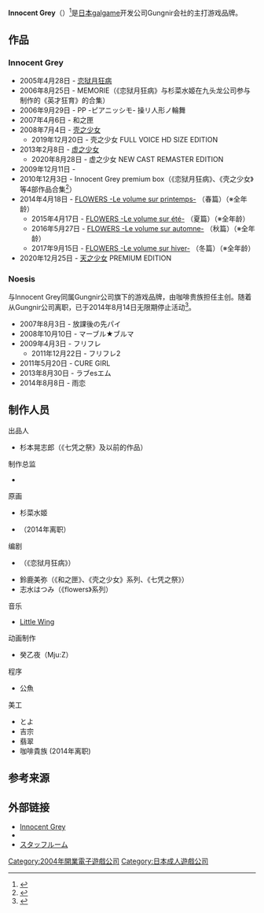 {{美少女遊戲品牌
|品牌= Innocent Grey
|類型= [[十八禁游戏|十八禁游戏]][[百合游戏|百合游戏]]
|公司= Gungnir有限公司
|相關品牌= 
|審査= [[软伦|软伦]]
|主要人物= {{Tsl|ja|杉菜水姫|杉菜水姬}}
|特記事項= 
|主要品牌= [[壳之少女|壳之少女]]系列、[[FLOWERS|FLOWERS]]系列
|首作= [[恋狱月狂病|恋狱月狂病]]
|首作發售日= 2005年4月28日
|最新作= [[FLOWERS|FLOWERS 冬篇]]
|最新作發售日= 2017年9月15日
|最終作= 
|最終作發售日= 
|URL= http://www.gungnir.co.jp/innocentgrey/
|網站名稱= Innocent Grey
|相關品牌2= 
|類型2= 
|首作2= 
|首作發售日2= 
|最新作2= 
|最新作發售日2= 
|最終作2= 
|最終作發售日2= 
|URL2= 
|網站名稱2= 
|類型3= 
|首作3= 
|首作發售日3= 
|最新作3= 
|最新作發售日3= 
|最終作3= 
|最終作發售日3= 
|URL3= 
|網站名稱3= 
|相關品牌3= 
|類型4= 
|首作4= 
|首作發售日4= 
|最新作4= 
|最新作發售日4= 
|最終作4= 
|最終作發售日4= 
|URL4= 
|網站名稱4= 
}}
'''Innocent Grey'''（{{lang-ja|イノセントグレイ}}）<ref>{{Cite web|url=http://www.gungnir.co.jp/innocentgrey/site.html|title=Innocent Grey|publisher=Innocent Grey/Gungnir|accessdate=2013-06-21|archive-date=2020-04-29|archive-url=https://web.archive.org/web/20200429230634/http://www.gungnir.co.jp/innocentgrey/site.html|dead-url=no}}</ref>是[[日本|日本]][[galgame|galgame]]开发公司Gungnir会社的主打游戏品牌。

== 作品 ==

===Innocent Grey===

* 2005年4月28日 - [[恋狱月狂病|恋狱月狂病]]
* 2006年8月25日 - MEMORIE（《恋狱月狂病》与杉菜水姬在九头龙公司参与制作的《英才狂育》的合集）
* 2006年9月29日 - PP -ピアニッシモ- 操リ人形ノ輪舞
* 2007年4月6日 - 和之匣
* 2008年7月4日 - [[壳之少女|壳之少女]]
** 2019年12月20日 - 壳之少女 FULL VOICE HD SIZE EDITION
* 2013年2月8日 - [[虚之少女|虚之少女]]
** 2020年8月28日 - 虚之少女 NEW CAST REMASTER EDITION
* 2009年12月11日 - {{Tsl|ja|クロウカシス 七憑キノ贄|七凭之祭}}
* 2010年12月3日 - Innocent Grey premium box（《恋狱月狂病》、《壳之少女》等4部作品合集<ref>{{Cite web|author=杉菜|date=2010-06-17|url=http://www.gungnir.co.jp/staffroom/sfs4_diary.cgi?action=article&year=2010&month=06&day=17&mynum=5|title=2010年06月17日の日記|publisher=|accessdate=2013-06-21|archive-date=2016-03-05|archive-url=https://web.archive.org/web/20160305013733/http://www.gungnir.co.jp/staffroom/sfs4_diary.cgi?action=article&year=2010&month=06&day=17&mynum=5|dead-url=no}}</ref>）
* 2014年4月18日 - [[FLOWERS|FLOWERS -Le volume sur printemps-]] （春篇）（※全年龄）
** 2015年4月17日 - [[FLOWERS|FLOWERS -Le volume sur été-]] （夏篇）（※全年龄）
** 2016年5月27日 - [[FLOWERS|FLOWERS -Le volume sur automne-]] （秋篇）（※全年龄）
** 2017年9月15日 - [[FLOWERS|FLOWERS -Le volume sur hiver-]] （冬篇）（※全年龄）
* 2020年12月25日 - [[天之少女|天之少女]] PREMIUM EDITION

===Noesis===
与Innocent Grey同属Gungnir公司旗下的游戏品牌，由咖啡贵族担任主创。随着{{Tsl|ja|珈琲貴族|咖啡贵族}}从Gungnir公司离职，已于2014年8月14日无限期停止活动<ref>{{Cite web|url = http://www.gungnir.co.jp/noesis/info.html|title = Noesisより重要なお知らせ|accessdate = |author = |date = |publisher = |archive-date = 2020-01-23|archive-url = https://web.archive.org/web/20200123143412/http://www.gungnir.co.jp/noesis/info.html|dead-url = no}}</ref>。

* 2007年8月3日 - 放課後の先パイ
* 2008年10月10日 - マーブル★ブルマ
* 2009年4月3日 - フリフレ
** 2011年12月22日 - フリフレ2
* 2011年5月20日 - CURE GIRL
* 2013年8月30日 - ラブesエム
* 2014年8月8日 - 雨恋

== 制作人员 ==

; 出品人
* 杉本晃志郎（《七凭之祭》及以前的作品）
; 制作总监
* {{Tsl|ja|杉菜水姫|杉菜水姬}}
; 原画
* 杉菜水姬
* {{Tsl|ja|珈琲貴族|咖啡貴族}}（2014年离职）
; 编剧
* {{Tsl|ja|飯田和彦|飯田和彥}}（《恋狱月狂病》）
* 鈴鹿美弥（《和之匣》、《壳之少女》系列、《七凭之祭》）
* 志水はつみ（《flowers》系列）
; 音乐
* [[MANYO|Little Wing]]
; 动画制作
* 癸乙夜（Mju:Z）
; 程序
* 公魚
; 美工
* とよ
* 吉宗
* 翡翠
* 咖啡貴族 (2014年离职)

== 参考来源 ==
{{Reflist}}

== 外部链接 ==
* [http://www.gungnir.co.jp/innocentgrey/ Innocent Grey] {{Wayback|url=http://www.gungnir.co.jp/innocentgrey/ |date=20210202104317 }}
* {{Twitter|twit_Gungnir|Innocent Grey+Noesis}}
* [http://www.gungnir.co.jp/staffroom/sfs4_diary/ スタッフルーム] {{Wayback|url=http://www.gungnir.co.jp/staffroom/sfs4_diary/ |date=20200429230649 }}

[[Category:2004年開業電子遊戲公司|Category:2004年開業電子遊戲公司]]
[[Category:日本成人遊戲公司|Category:日本成人遊戲公司]]